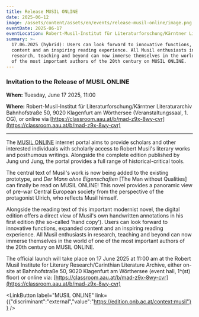 ```yaml
---
title: Release MUSIL ONLINE
date: 2025-06-12
image: /assets/content/assets/en/events/release-musil-online/image.png
eventDate: 2025-06-17
eventLocation: Robert-Musil-Institut für Literaturforschung/Kärntner Literaturarchiv
summary: >-
  17.06.2025 (hybrid): Users can look forward to innovative functions, expanded
  content and an inspiring reading experience. All Musil enthusiasts in
  research, teaching and beyond can now immerse themselves in the world of one
  of the most important authors of the 20th century on MUSIL ONLINE.
---
```

### Invitation to the Release of MUSIL ONLINE

**When:** Tuesday, June 17 2025, 11:00&#x20;

**Where:** Robert-Musil-Institut für Literaturforschung/Kärntner Literaturarchiv Bahnhofstraße 50, 9020 Klagenfurt am Wörthersee (Veranstaltungssaal, 1. OG), or online via [https://classroom.aau.at/b/mad-z9x-8wy-cvr](https://classroom.aau.at/b/mad-z9x-8wy-cvr)

---

The [MUSIL ONLINE](https://edition.onb.ac.at/musil/) internet portal aims to provide scholars and other interested individuals with scholarly access to Robert Musil's literary works and posthumous writings. Alongside the complete edition published by Jung und Jung, the portal provides a full range of historical-critical tools.

The central text of Musil's work is now being added to the existing prototype, and *Der* *Mann ohne Eigenschaften* \[The Man without Qualities] can finally be read on MUSIL ONLINE! This novel provides a panoramic view of pre-war Central European society from the perspective of the protagonist Ulrich, who reflects Musil himself.

Alongside the reading text of this important modernist novel, the digital edition offers a direct view of Musil's own handwritten annotations in his first edition (the so-called 'hand copy'). Users can look forward to innovative functions, expanded content and an inspiring reading experience. All Musil enthusiasts in research, teaching and beyond can now immerse themselves in the world of one of the most important authors of the 20th century on MUSIL ONLINE.

The official launch will take place on 17 June 2025 at 11:00 am at the Robert Musil Institute for Literary Research/Carinthian Literature Archive, either on-site at Bahnhofstraße 50, 9020 Klagenfurt am Wörthersee (event hall, 1^(st) floor) or online via: [https://classroom.aau.at/b/mad-z9x-8wy-cvr](https://classroom.aau.at/b/mad-z9x-8wy-cvr)

<LinkButton label="MUSIL ONLINE" link={{"discriminant":"external","value":"https://edition.onb.ac.at/context:musil"}} />

